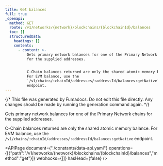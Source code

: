 ```yaml
---
title: Get balances
full: true
_openapi:
  method: GET
  route: /v1/networks/{network}/blockchains/{blockchainId}/balances
  toc: []
  structuredData:
    headings: []
    contents:
      - content: >-
          Gets primary network balances for one of the Primary Network chains
          for the supplied addresses.


          C-Chain balances returned are only the shared atomic memory balance.
          For EVM balance, use the
          `/v1/chains/:chainId/addresses/:addressId/balances:getNative`
          endpoint.
---
```


{/* This file was generated by Fumadocs. Do not edit this file directly. Any changes should be made by running the generation command again. */}

Gets primary network balances for one of the Primary Network chains for the supplied addresses.

C-Chain balances returned are only the shared atomic memory balance. For EVM balance, use the `/v1/chains/:chainId/addresses/:addressId/balances:getNative` endpoint.

<APIPage document={"./constants/data-api.yaml"} operations={[{"path":"/v1/networks/{network}/blockchains/{blockchainId}/balances","method":"get"}]} webhooks={[]} hasHead={false} />